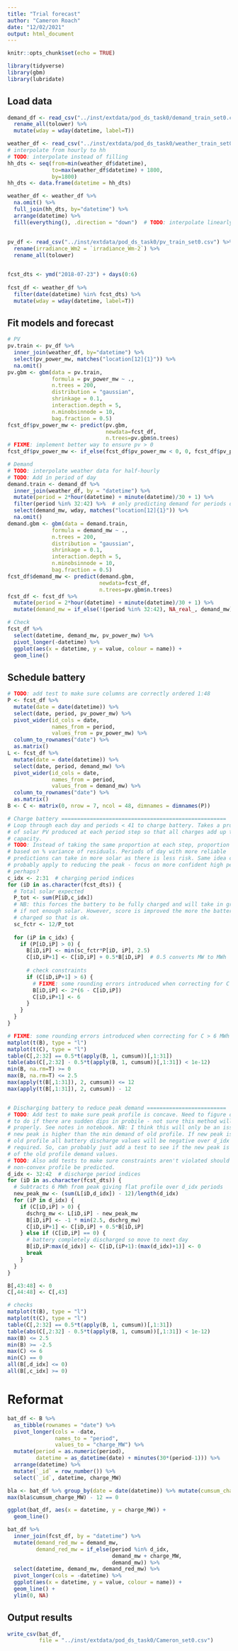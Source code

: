 ```yaml
---
title: "Trial forecast"
author: "Cameron Roach"
date: "12/02/2021"
output: html_document
---
```


```r
knitr::opts_chunk$set(echo = TRUE)

library(tidyverse)
library(gbm)
library(lubridate)
```

## Load data

```r
demand_df <- read_csv("../inst/extdata/pod_ds_task0/demand_train_set0.csv") %>% 
  rename_all(tolower) %>% 
  mutate(wday = wday(datetime, label=T))

weather_df <- read_csv("../inst/extdata/pod_ds_task0/weather_train_set0.csv")
# interpolate from hourly to hh
# TODO: interpolate instead of filling
hh_dts <- seq(from=min(weather_df$datetime),
              to=max(weather_df$datetime) + 1800,
              by=1800)
hh_dts <- data.frame(datetime = hh_dts)

weather_df <- weather_df %>% 
  na.omit() %>% 
  full_join(hh_dts, by="datetime") %>% 
  arrange(datetime) %>% 
  fill(everything(), .direction = "down")  # TODO: interpolate linearly
  
  
pv_df <- read_csv("../inst/extdata/pod_ds_task0/pv_train_set0.csv") %>% 
  rename(irradiance_Wm2 = `irradiance_Wm-2`) %>% 
  rename_all(tolower)


fcst_dts <- ymd("2018-07-23") + days(0:6)
  
fcst_df <- weather_df %>% 
  filter(date(datetime) %in% fcst_dts) %>% 
  mutate(wday = wday(datetime, label=T))
```

## Fit models and forecast

```r
# PV
pv.train <- pv_df %>% 
  inner_join(weather_df, by="datetime") %>% 
  select(pv_power_mw, matches("location[12]{1}")) %>% 
  na.omit()
pv.gbm <- gbm(data = pv.train,
              formula = pv_power_mw ~ .,
              n.trees = 200,
              distribution = "gaussian",
              shrinkage = 0.1,
              interaction.depth = 5,
              n.minobsinnode = 10,
              bag.fraction = 0.5)
fcst_df$pv_power_mw <- predict(pv.gbm, 
                               newdata=fcst_df, 
                               n.trees=pv.gbm$n.trees)
# FIXME: implement better way to ensure pv > 0
fcst_df$pv_power_mw <- if_else(fcst_df$pv_power_mw < 0, 0, fcst_df$pv_power_mw)

# Demand
# TODO: interpolate weather data for half-hourly
# TODO: Add in period of day
demand.train <- demand_df %>% 
  inner_join(weather_df, by = "datetime") %>% 
  mutate(period = 2*hour(datetime) + minute(datetime)/30 + 1) %>% 
  filter(period %in% 32:42) %>%  # only predicting demand for periods of interest
  select(demand_mw, wday, matches("location[12]{1}")) %>% 
  na.omit()
demand.gbm <- gbm(data = demand.train,
              formula = demand_mw ~ .,
              n.trees = 200,
              distribution = "gaussian",
              shrinkage = 0.1,
              interaction.depth = 5,
              n.minobsinnode = 10,
              bag.fraction = 0.5)
fcst_df$demand_mw <- predict(demand.gbm, 
                             newdata=fcst_df, 
                             n.trees=pv.gbm$n.trees)
fcst_df <- fcst_df %>% 
  mutate(period = 2*hour(datetime) + minute(datetime)/30 + 1) %>% 
  mutate(demand_mw = if_else(!(period %in% 32:42), NA_real_, demand_mw))

# Check
fcst_df %>% 
  select(datetime, demand_mw, pv_power_mw) %>% 
  pivot_longer(-datetime) %>% 
  ggplot(aes(x = datetime, y = value, colour = name)) +
  geom_line()
```

## Schedule battery

```r
# TODO: add test to make sure columns are correctly ordered 1:48
P <- fcst_df %>% 
  mutate(date = date(datetime)) %>% 
  select(date, period, pv_power_mw) %>% 
  pivot_wider(id_cols = date, 
              names_from = period, 
              values_from = pv_power_mw) %>% 
  column_to_rownames("date") %>% 
  as.matrix()
L <- fcst_df %>% 
  mutate(date = date(datetime)) %>% 
  select(date, period, demand_mw) %>% 
  pivot_wider(id_cols = date, 
              names_from = period, 
              values_from = demand_mw) %>% 
  column_to_rownames("date") %>% 
  as.matrix()
B <- C <- matrix(0, nrow = 7, ncol = 48, dimnames = dimnames(P))

# Charge battery ====================================================
# Loop through each day and periods < 41 to charge battery. Takes a proportion
# of solar PV produced at each period step so that all charges add up to battery
# capacity.
# TODO: Instead of taking the same proportion at each step, proportion could be
# based on % variance of residuals. Periods of day with more reliable
# predictions can take in more solar as there is less risk. Same idea could
# probably apply to reducing the peak - focus on more confident high peak times,
# perhaps?
c_idx <- 2:31  # charging period indices
for (iD in as.character(fcst_dts)) {
  # Total solar expected
  P_tot <- sum(P[iD,c_idx])
  # NB: this forces the battery to be fully charged and will take in grid demand
  # if not enough solar. However, score is improved the more the battery is
  # charged so that is ok.
  sc_fctr <- 12/P_tot
  
  for (iP in c_idx) {
    if (P[iD,iP] > 0) {
      B[iD,iP] <- min(sc_fctr*P[iD, iP], 2.5)
      C[iD,iP+1] <- C[iD,iP] + 0.5*B[iD,iP]  # 0.5 converts MW to MWh
      
      # check constraints
      if (C[iD,iP+1] > 6) {
        # FIXME: some rounding errors introduced when correcting for C > 6 MWh
        B[iD,iP] <- 2*(6 - C[iD,iP])
        C[iD,iP+1] <- 6
      } 
    }
  }
}

# FIXME: some rounding errors introduced when correcting for C > 6 MWh
matplot(t(B), type = "l")
matplot(t(C), type = "l")
table(C[,2:32] == 0.5*t(apply(B, 1, cumsum))[,1:31])
table(abs(C[,2:32] - 0.5*t(apply(B, 1, cumsum))[,1:31]) < 1e-12)
min(B, na.rm=T) >= 0
max(B, na.rm=T) <= 2.5
max(apply(t(B[,1:31]), 2, cumsum)) <= 12
max(apply(t(B[,1:31]), 2, cumsum)) - 12


# Discharging battery to reduce peak demand =========================
# TODO: Add test to make sure peak profile is concave. Need to figure out what
# to do if there are sudden dips in probile - not sure this method will work
# properly. See notes in notebook. NB: I think this will only be an issue if the
# new peak is higher than the min demand of old profile. If new peak is below
# old profile all battery discharge values will be negative over d_idx as
# required. So, can probably just add a test to see if the new peak is above any
# of the old profile demand values.
# TODO: Also add tests to make sure constraints aren't violated should
# non-convex profile be predicted.
d_idx <- 32:42  # discharge period indices
for (iD in as.character(fcst_dts)) {
  # Subtracts 6 MWh from peak giving flat profile over d_idx periods
  new_peak_mw <- (sum(L[iD,d_idx]) - 12)/length(d_idx)
  for (iP in d_idx) {
    if (C[iD,iP] > 0) {
      dschrg_mw <- L[iD,iP] - new_peak_mw
      B[iD,iP] <- -1 * min(2.5, dschrg_mw)
      C[iD,iP+1] <- C[iD,iP] + 0.5*B[iD,iP]
    } else if (C[iD,iP] == 0) {
      # battery completely discharged so move to next day
      B[iD,iP:max(d_idx)] <- C[iD,(iP+1):(max(d_idx)+1)] <- 0
      break
    }
  }
}

B[,43:48] <- 0
C[,44:48] <- C[,43]

# checks
matplot(t(B), type = "l")
matplot(t(C), type = "l")
table(C[,2:32] == 0.5*t(apply(B, 1, cumsum))[,1:31])
table(abs(C[,2:32] - 0.5*t(apply(B, 1, cumsum))[,1:31]) < 1e-12)
max(B) <= 2.5
min(B) >= -2.5
max(C) <= 6
min(C) == 0
all(B[,d_idx] <= 0)
all(B[,c_idx] >= 0)
```



# Reformat

```r
bat_df <- B %>% 
  as_tibble(rownames = "date") %>% 
  pivot_longer(cols = -date,
               names_to = "period", 
               values_to = "charge_MW") %>% 
  mutate(period = as.numeric(period),
         datetime = as_datetime(date) + minutes(30*(period-1))) %>% 
  arrange(datetime) %>% 
  mutate(`_id` = row_number()) %>% 
  select(`_id`, datetime, charge_MW)

bla <- bat_df %>% group_by(date = date(datetime)) %>% mutate(cumsum_charge_MW = cumsum(charge_MW))
max(bla$cumsum_charge_MW) - 12 == 0

ggplot(bat_df, aes(x = datetime, y = charge_MW)) + 
  geom_line()

bat_df %>% 
  inner_join(fcst_df, by = "datetime") %>% 
  mutate(demand_red_mw = demand_mw,
         demand_red_mw = if_else(period %in% d_idx,
                                 demand_mw + charge_MW,
                                 demand_mw)) %>% 
  select(datetime, demand_mw, demand_red_mw) %>% 
  pivot_longer(cols = -datetime) %>% 
  ggplot(aes(x = datetime, y = value, colour = name)) +
  geom_line() +
  ylim(0, NA)
```

## Output results

```r
write_csv(bat_df,
          file = "../inst/extdata/pod_ds_task0/Cameron_set0.csv")
```

